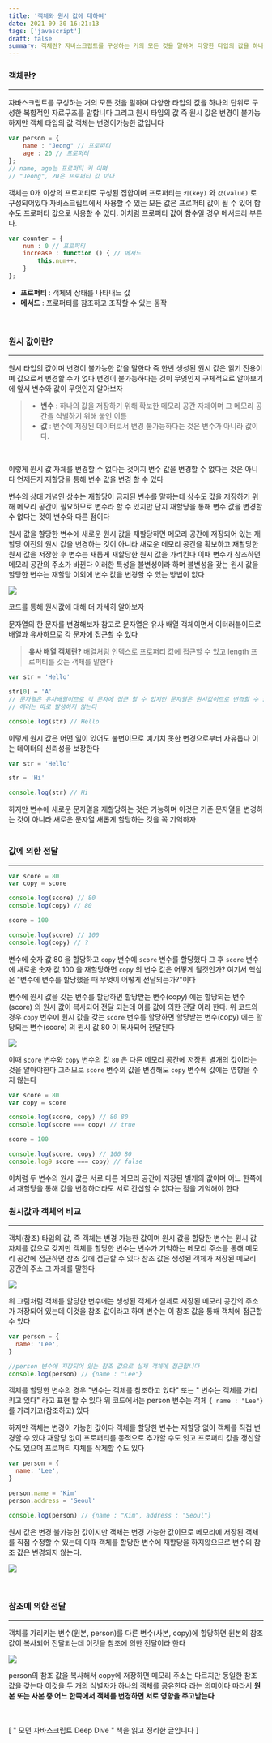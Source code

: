 ```yaml
---
title: '객체와 원시 값에 대하여'
date: 2021-09-30 16:21:13
tags: ['javascript']
draft: false
summary: 객체란? 자바스크립트를 구성하는 거의 모든 것을 말하며 다양한 타입의 값을 하나의 단위로 구성한 복합적인 자료구조를 말합니다 그리고 원시 타입의 값 즉 원시 값은 변경이 불가능하지만 객체 타입의 값 객체는 변경이가능한 값입니다
---
```


### **객체란?**

---

자바스크립트를 구성하는 거의 모든 것을 말하며 다양한 타입의 값을 하나의 단위로 구성한 복합적인 자료구조를 말합니다 그리고 원시 타입의 값 즉 원시 값은 변경이 불가능하지만 객체 타입의 값 객체는 변경이가능한 값입니다

```jsx
var person = {
	name : "Jeong" // 프로퍼티
	age : 20 // 프로퍼티
};
// name, age는 프로퍼티 키 이며
// "Jeong", 20은 프로퍼티 값 이다
```

객체는 0개 이상의 프로퍼티로 구성된 집합이며 프로퍼티는 `키(key)` 와 `값(value)` 로 구성되어있다 자바스크립트에서 사용할 수 있는 모든 값은 프로퍼티 값이 될 수 있어 함수도 프로퍼티 값으로 사용할 수 있다. 이처럼 프로퍼티 값이 함수일 경우 메서드라 부른다.

```jsx
var counter = {
	num : 0 // 프로퍼티
	increase : function () { // 메서드
		this.num++.
	}
};
```

- **프로퍼티** : 객체의 상태를 나타내느 값
- **메서드** : 프로퍼티를 참조하고 조작할 수 있는 동작

<br/>

### **원시 값이란?**

---

원시 타입의 값이며 변경이 불가능한 값을 말한다 즉 한번 생성된 원시 값은 읽기 전용이며 값으로서 변경할 수가 없다 변경이 불가능하다는 것이 무엇인지 구체적으로 알아보기에 앞서 변수와 값이 무엇인지 알아보자

> - **변수** : 하나의 값을 저장하기 위해 확보한 메모리 공간 자체이며 그 메모리 공간을 식별하기 위해 붙인 이름
> - **값** : 변수에 저장된 데이터로서 변경 불가능하다는 것은 변수가 아니라 값이다.

<br/>

이렇게 원시 값 자체를 변경할 수 없다는 것이지 변수 값을 변경할 수 없다는 것은 아니다 언제든지 재할당을 통해 변수 값을 변경 할 수 있다

변수의 상대 개념인 상수는 재할당이 금지된 변수를 말하는데 상수도 값을 저장하기 위해 메모리 공간이 필요하므로 변수라 할 수 있지만 단지 재할당을 통해 변수 값을 변경할 수 없다는 것이 변수와 다른 점이다

원시 값을 할당한 변수에 새로운 원시 값을 재할당하면 메모리 공간에 저장되어 있는 재할당 이전의 원시 값을 변경하는 것이 아니라 새로운 메모리 공간을 확보하고 재할당한 원시 값을 저장한 후 변수는 새롭게 재할당한 원시 값을 가리킨다 이때 변수가 참조하던 메모리 공간의 주소가 바뀐다 이러한 특성을 불변성이라 하며 불변성을 갖는 원시 값을 할당한 변수는 재할당 이외에 변수 값을 변경할 수 있는 방법이 없다

![](/static/images/javascript/object1.png)

코드를 통해 원시값에 대해 더 자세히 알아보자

문자열의 한 문자를 변경해보자 참고로 문자열은 유사 배열 객체이면서 이터러블이므로 배열과 유사하므로 각 문자에 접근할 수 있다

> **유사 배열 객체란?** 배열처럼 인덱스로 프로퍼티 값에 접근할 수 있고 length 프로퍼티를 갖는 객체를 말한다

```jsx
var str = 'Hello'

str[0] = 'A'
// 문자열은 유사배열이므로 각 문자에 접근 할 수 있지만 문자열은 원시값이므로 변경할 수 없으며
// 에러는 따로 발생하지 않는다

console.log(str) // Hello
```

이렇게 원시 값은 어떤 일이 있어도 불변이므로 예기치 못한 변경으로부터 자유롭다 이는 데이터의 신뢰성을 보장한다

```jsx
var str = 'Hello'

str = 'Hi'

console.log(str) // Hi
```

하지만 변수에 새로운 문자열을 재할당하는 것은 가능하며 이것은 기존 문자열을 변경하는 것이 아니라 새로운 문자열 새롭게 할당하는 것을 꼭 기억하자
<br/><br/>

### **값에 의한 전달**

---

```jsx
var score = 80
var copy = score

console.log(score) // 80
console.log(copy) // 80

score = 100

console.log(score) // 100
console.log(copy) // ?
```

변수에 숫자 값 80 을 할당하고 `copy` 변수에 `score` 변수를 할당했다 그 후 `score` 변수에 새로운 숫자 값 100 을 재할당하면 `copy` 의 변수 값은 어떻게 될것인가? 여기서 핵심은 "변수에 변수를 할당했을 때 무엇이 어떻게 전달되는가?"이다

변수에 원시 값을 갖는 변수를 할당하면 할당받는 변수(copy) 에는 할당되는 변수(score) 의 원시 값이 복사되어 전달 되는데 이를 값에 의한 전달 이라 한다. 위 코드의 경우 `copy` 변수에 원시 값을 갖는 `score` 변수를 할당하면 할당받는 변수(copy) 에는 할당되는 변수(score) 의 원시 값 80 이 복사되어 전달된다

![](/static/images/javascript/object2.png)

이때 `score` 변수와 `copy` 변수의 값 `80` 은 다른 메모리 공간에 저장된 별개의 값이라는 것을 알아야한다 그러므로 `score` 변수의 값을 변경해도 `copy` 변수에 값에는 영향을 주지 않는다

```jsx
var score = 80
var copy = score

console.log(score, copy) // 80 80
console.log(score === copy) // true

score = 100

console.log(score, copy) // 100 80
console.log9 score === copy) // false
```

이처럼 두 변수의 원시 값은 서로 다른 메모리 공간에 저장된 별개의 값이며 어느 한쪽에서 재할당을 통해 값을 변경하더라도 서로 간섭할 수 없다는 점을 기억해야 한다
<br/>

### **원시값과 객체의 비교**

---

객체(참조) 타입의 값, 즉 객체는 변경 가능한 값이며 원시 값을 할당한 변수는 원시 값 자체를 값으로 갖지만 객체를 할당한 변수는 변수가 기억하는 메모리 주소를 통해 메모리 공간에 접근하면 참조 값에 접근할 수 있다 참조 값은 생성된 객체가 저장된 메모리 공간의 주소 그 자체를 말한다

![](/static/images/javascript/object3.png)

위 그림처럼 객체를 할당한 변수에는 생성된 객체가 실제로 저장된 메모리 공간의 주소가 저장되어 있는데 이것을 참조 값이라고 하며 변수는 이 참조 값을 통해 객체에 접근할 수 있다

```jsx
var person = {
  name: 'Lee',
}

//person 변수에 저장되어 있는 참조 값으로 실제 객체에 접근합니다
console.log(person) // {name : "Lee"}
```

객체를 할당한 변수의 경우 "변수는 객체를 참조하고 있다" 또는 " 변수는 객체를 가리키고 있다" 라고 표현 할 수 있다 위 코드에서는 person 변수는 객체 `{ name : "Lee"}`를 가리키고(참조하고) 있다

하지만 객체는 변경이 가능한 값이다 객체를 할당한 변수는 재할당 없이 객체를 직접 변경할 수 있다 재할당 없이 프로퍼티를 동적으로 추가할 수도 잇고 프로퍼티 값을 갱신할 수도 있으며 프로퍼티 자체를 삭제할 수도 있다

```jsx
var person = {
  name: 'Lee',
}

person.name = 'Kim'
person.address = 'Seoul'

console.log(person) // {name : "Kim", address : "Seoul"}
```

원시 값은 변경 불가능한 값이지만 객체는 변경 가능한 값이므로 메모리에 저장된 객체를 직접 수정할 수 있는데 이때 객체를 할당한 변수에 재할당을 하지않으므로 변수의 참조 값은 변경되지 않는다.

![](/static/images/javascript/object4.png)

<br/>

### **참조에 의한 전달**

---

객체를 가리키는 변수(원본, person)를 다른 변수(사본, copy)에 할당하면 원본의 참조 값이 복사되어 전달되는데 이것을 참조에 의한 전달이라 한다

![](/static/images/javascript/object5.png)

person의 참조 값을 복사해서 copy에 저장하면 메모리 주소는 다르지만 동일한 참조 값을 갖는다 이것을 두 개의 식별자가 하나의 객체를 공유한다 라는 의미이다 따라서 **원본 또는 사본 중 어느 한쪽에서 객체를 변경하면 서로 영향을 주고받는다**

<br/>
<br/>
[ " 모던 자바스크립트 Deep Dive " 책을 읽고 정리한 글입니다 ]
